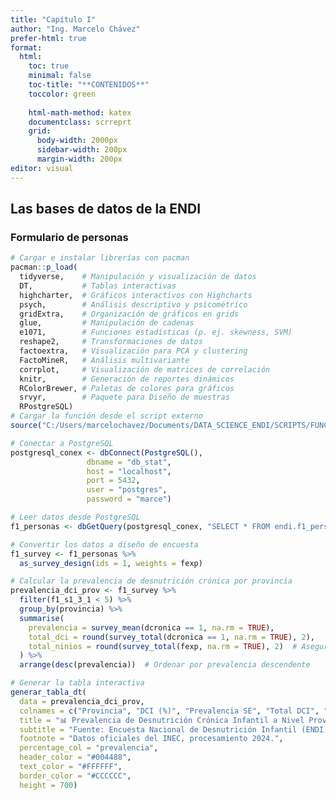 ```yaml
---
title: "Capítulo I"
author: "Ing. Marcelo Chávez"
prefer-html: true
format:
  html:
    toc: true
    minimal: false
    toc-title: "**CONTENIDOS**"
    toccolor: green
    
    html-math-method: katex
    documentclass: scrreprt
    grid:
      body-width: 2000px
      sidebar-width: 200px
      margin-width: 200px
editor: visual
---
```


## Las bases de datos de la ENDI

### Formulario de personas

```r
# Cargar e instalar librerías con pacman
pacman::p_load(
  tidyverse,    # Manipulación y visualización de datos
  DT,           # Tablas interactivas
  highcharter,  # Gráficos interactivos con Highcharts
  psych,        # Análisis descriptivo y psicométrico
  gridExtra,    # Organización de gráficos en grids
  glue,         # Manipulación de cadenas
  e1071,        # Funciones estadísticas (p. ej. skewness, SVM)
  reshape2,     # Transformaciones de datos
  factoextra,   # Visualización para PCA y clustering
  FactoMineR,   # Análisis multivariante
  corrplot,     # Visualización de matrices de correlación
  knitr,        # Generación de reportes dinámicos
  RColorBrewer, # Paletas de colores para gráficos
  srvyr,        # Paquete para Diseño de muestras 
  RPostgreSQL)
# Cargar la función desde el script externo
source("C:/Users/marcelochavez/Documents/DATA_SCIENCE_ENDI/SCRIPTS/FUNCTION_DATATABLE.R")
```

```r
# Conectar a PostgreSQL
postgresql_conex <- dbConnect(PostgreSQL(),
                 dbname = "db_stat",
                 host = "localhost", 
                 port = 5432,
                 user = "postgres",
                 password = "marce")

# Leer datos desde PostgreSQL
f1_personas <- dbGetQuery(postgresql_conex, "SELECT * FROM endi.f1_personas")

# Convertir los datos a diseño de encuesta
f1_survey <- f1_personas %>%
  as_survey_design(ids = 1, weights = fexp)

# Calcular la prevalencia de desnutrición crónica por provincia
prevalencia_dci_prov <- f1_survey %>%
  filter(f1_s1_3_1 < 5) %>%
  group_by(provincia) %>%
  summarise(
    prevalencia = survey_mean(dcronica == 1, na.rm = TRUE),
    total_dci = round(survey_total(dcronica == 1, na.rm = TRUE), 2),
    total_ninios = round(survey_total(fexp, na.rm = TRUE), 2)  # Asegurar variable correcta
  ) %>%
  arrange(desc(prevalencia))  # Ordenar por prevalencia descendente

# Generar la tabla interactiva
generar_tabla_dt(
  data = prevalencia_dci_prov,
  colnames = c("Provincia", "DCI (%)", "Prevalencia SE", "Total DCI", "Total DCI SE", "Total Niños", "Total Niños SE"),
  title = "📊 Prevalencia de Desnutrición Crónica Infantil a Nivel Provincial",
  subtitle = "Fuente: Encuesta Nacional de Desnutrición Infantil (ENDI) - INEC, 2023.",
  footnote = "Datos oficiales del INEC, procesamiento 2024.",
  percentage_col = "prevalencia",
  header_color = "#004488",
  text_color = "#FFFFFF",
  border_color = "#CCCCCC",
  height = 700)
```
